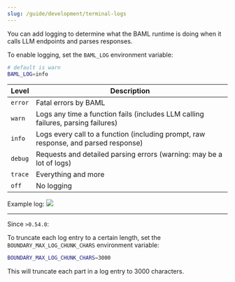 ```yaml
---
slug: /guide/development/terminal-logs
---
```

You can add logging to determine what the BAML runtime is doing when it calls LLM endpoints and parses responses.

To enable logging, set the `BAML_LOG` environment variable:
```sh
# default is warn
BAML_LOG=info
```

| Level | Description |
|-------|-------------|
| `error` | Fatal errors by BAML |
| `warn` | Logs any time a function fails (includes LLM calling failures, parsing failures) |
| `info` | Logs every call to a function (including prompt, raw response, and parsed response) |
| `debug` | Requests and detailed parsing errors (warning: may be a lot of logs) |
| `trace` | Everything and more |
| `off` | No logging |


Example log:
<img src="/assets/terminal-logs/log_message.png" />

---

Since `>0.54.0`:

To truncate each log entry to a certain length, set the `BOUNDARY_MAX_LOG_CHUNK_CHARS` environment variable:

```sh
BOUNDARY_MAX_LOG_CHUNK_CHARS=3000
```

This will truncate each part in a log entry to 3000 characters.
